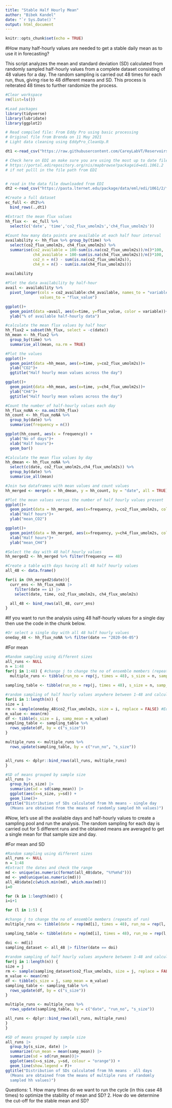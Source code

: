```yaml
---
title: "Stable Half Hourly Mean"
author: "Bibek Kandel"
date: "`r Sys.Date()`"
output: html_document
---
```


```r
knitr::opts_chunk$set(echo = TRUE)
```

#How many half-hourly values are needed to get a stable daily mean as to use it in forecasting?

This script analyzes the mean and standard deviation (SD) calculated from randomly sampled half-hourly values from a complete dataset consisting of 48 values for a day. The random sampling is carried out 48 times for each run, thus, giving rise to 48 different means and SD. This process is reiterated 48 times to further randomize the process.

```r
#Clear workspace
rm(list=ls())
```

```r
#Load packages
library(tidyverse)
library(lubridate)
library(ggplot2)
```

```r
# Read compiled file: From Eddy Pro using basic processing
# Original file from Brenda on 11 May 2021
# Light data cleaning using EddyPro_CleanUp.R

dt1 <-read_csv("https://raw.githubusercontent.com/CareyLabVT/Reservoirs/master/Data/DataNotYetUploadedToEDI/EddyFlux_Processing/EddyPro_Cleaned_L1.csv")

```

```r
# Check here on EDI an make sure you are using the most up to date file.
# https://portal.edirepository.org/nis/mapbrowse?packageid=edi.1061.2 
# if not pulll in the file path from EDI


# read in the data file downloaded from EDI
dt2 <-read_csv("https://pasta.lternet.edu/package/data/eml/edi/1061/2/f837d12dc12ab37a6772598578875e00") 

#Create a full dataset
ec_full <- dt2%>%
  bind_rows(.,dt1)
```

```r
#Extract the mean flux values 
hh_flux <-  ec_full %>%
  select(c('date', 'time','co2_flux_umolm2s','ch4_flux_umolm2s'))
  
#Count how many data points are available at each half hour interval
availability <- hh_flux %>% group_by(time) %>% 
  select(co2_flux_umolm2s, ch4_flux_umolm2s) %>% 
  summarise(co2_available = 100-sum(is.na(co2_flux_umolm2s))/n()*100,
            ch4_available = 100-sum(is.na(ch4_flux_umolm2s))/n()*100,
            co2_n = n() - sum(is.na(co2_flux_umolm2s)),
            ch4_n = n() - sum(is.na(ch4_flux_umolm2s)))
            
availability

```

```r
#Plot the data availability by half-hour
avail <- availability %>%
  pivot_longer(cols = co2_available:ch4_available, names_to = "variable", 
               values_to = "flux_value")

ggplot()+
  geom_point(data =avail, aes(x=time, y=flux_value, color = variable))+
  ylab("% of available half-hourly data")

```

```r
#calculate the mean flux values by half hour
hh_flux2 = subset(hh_flux, select = -c(date))
hh_mean <- hh_flux2 %>%
  group_by(time) %>%
  summarise_all(mean, na.rm = TRUE)

#Plot the values
ggplot()+
  geom_point(data =hh_mean, aes(x=time, y=co2_flux_umolm2s))+
  ylab("CO2")+
  ggtitle("Half hourly mean values across the day")

ggplot()+
  geom_point(data =hh_mean, aes(x=time, y=ch4_flux_umolm2s))+
  ylab("CH4")+
  ggtitle("Half hourly mean values across the day")

```

```r
#Count the number of half-hourly values each day
hh_flux_noNA <- na.omit(hh_flux)
hh_count <- hh_flux_noNA %>%
  group_by(date) %>%
  summarise(frequency = n())

ggplot(hh_count, aes(x = frequency)) +
  ylab("No of days")+
  xlab("Half hours")+
  geom_bar()

```

```r
#Calculate the mean flux values by day
hh_dmean <- hh_flux_noNA %>%
  select(c(date, co2_flux_umolm2s,ch4_flux_umolm2s)) %>%
  group_by(date) %>%
  summarise_all(mean)

```

```r
#Join two dataframes with mean values and count values
hh_merged <- merge(x = hh_dmean, y = hh_count, by = "date", all = TRUE)

#Plot the mean values versus the number of half hourly values present
ggplot()+
  geom_point(data = hh_merged, aes(x=frequency, y=co2_flux_umolm2s, color = frequency))+
  xlab("Half hours")+
  ylab("mean_CO2")

ggplot()+
  geom_point(data = hh_merged, aes(x=frequency, y=ch4_flux_umolm2s, color = frequency))+
  xlab("Half hours")+
  ylab("mean_CH4")

```

```r
#Select the day with 48 half hourly values
hh_merged2 <- hh_merged %>% filter(frequency == 48)

```

```r
#Create a table with days having all 48 half hourly values
all_48 <- data.frame()

for(i in (hh_merged2$date)){
  curr_ens <- hh_flux_noNA |> 
    filter(date == i) |> 
    select(date, time, co2_flux_umolm2s, ch4_flux_umolm2s)

  all_48 <- bind_rows(all_48, curr_ens)
}

```

#If you want to run the analysis using 48 half-hourly values for a single day then use the code in the chunk below.

```r
#Or select a single day with all 48 half hourly values
oneday_48 <- hh_flux_noNA %>% filter(date == "2020-04-05")

```

#For mean

```r
#Random sampling using different sizes
all_runs <- NULL
n = 1:48
for(j in 1:48) { #change j to change the no of ensemble members (repeats of run)
  multiple_runs <- tibble(run_no = rep(j, times = 48), s_size = n, samp_mean = as.double(NA))
  
sampling_table <- tibble(run_no = rep(j, times = 48), s_size = n, samp_mean = as.double(NA))

#random sampling of half hourly values anywhere between 1-48 and calculates mean
for(i in 1:length(n)) {
size = i
rm <- sample(oneday_48$co2_flux_umolm2s, size = i, replace = FALSE) #Edit this for one-day run
m_value <- mean(rm)
df <- tibble(s_size = i, samp_mean = m_value)
sampling_table <- sampling_table %>%
  rows_update(df, by = c("s_size"))
}

multiple_runs <- multiple_runs %>%
  rows_update(sampling_table, by = c("run_no", "s_size"))


all_runs <- dplyr::bind_rows(all_runs, multiple_runs)
}

#SD of means grouped by sample size
all_runs |> 
  group_by(s_size) |> 
  summarize(sd = sd(samp_mean)) |> 
  ggplot(aes(x=s_size, y=sd)) + 
  geom_line()+
ggtitle("Distribution of SDs calculated from hh means - single day
  (Means are obtained from the means of randomly sampled hh values)")

```


#Now, let's use all the available days and half-hourly values to create a sampling pool and run the analysis. The random sampling for each day is carried out for 5 different runs and the obtained means are averaged to get a single mean for that sample size and day.

#For mean and SD

```r
#Random sampling using different sizes
all_runs <- NULL
n = 1:48
#Extract the dates and check the range
md <- unique(as.numeric(format(all_48$date, "%Y%m%d")))
md <- ymd(unique(as.numeric(md)))
all_48$date[c(which.min(md), which.max(md))]
i=0

for (k in 1:length(md)) {
i=i+1

for (l in 1:5) {

#change j to change the no of ensemble members (repeats of run)
multiple_runs <- tibble(date = rep(md[i], times = 48), run_no = rep(l, times = 48), s_size = n, samp_mean = as.double(NA))

sampling_table <- tibble(date = rep(md[i], times = 48), run_no = rep(l, times = 48), s_size = n, samp_mean = as.double(NA))

doi <- md[i]
sampling_dataset <- all_48 |> filter(date == doi)
  
#random sampling of half hourly values anywhere between 1-48 and calculates mean
for(j in 1:length(n)) {
size = j
rm <- sample(sampling_dataset$co2_flux_umolm2s, size = j, replace = FALSE) #Edit this for one-day run
m_value <- mean(rm)
df <- tibble(s_size = j, samp_mean = m_value)
sampling_table <- sampling_table %>%
  rows_update(df, by = c("s_size"))
}

multiple_runs <- multiple_runs %>%
  rows_update(sampling_table, by = c("date", "run_no", "s_size"))

all_runs <- dplyr::bind_rows(all_runs, multiple_runs)
}
}

#SD of means grouped by sample size
all_runs |> 
  group_by(s_size, date) |> 
  summarize(run_mean = mean(samp_mean)) |> 
  summarize(sd = sd(run_mean))|>
  ggplot(aes(x=s_size, y=sd, colour = "orange")) +
  geom_line(show.legend = F)+
ggtitle("Distribution of SDs calculated from hh means - all days
  (Means are obtained from the means of multiple runs of randomly 
  sampled hh values)")
```

Questions:
1. How many times do we want to run the cycle (in this case 48 times) to optimize the stability    of mean and SD?
2. How do we determine the cut-off for the stable mean and SD?











